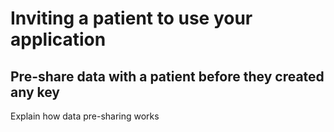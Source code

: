 # Inviting a patient to use your application

## Pre-share data with a patient before they created any key

Explain how data pre-sharing works